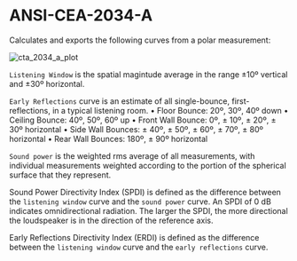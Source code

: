 # ANSI-CEA-2034-A

Calculates and exports the following curves from a polar measurement:

![cta_2034_a_plot](/cta_2034_a_plot.png)

``Listening Window`` is the spatial magintude average in the range ±10º vertical and ±30º horizontal.

``Early Reflections`` curve is an estimate of all single-bounce, first-reflections, in a typical
listening room.
• Floor Bounce: 20º, 30º, 40º down
• Ceiling Bounce: 40º, 50º, 60º up
• Front Wall Bounce: 0º, ± 10º, ± 20º, ± 30º horizontal
• Side Wall Bounces: ± 40º, ± 50º, ± 60º, ± 70º, ± 80º horizontal
• Rear Wall Bounces: 180º, ± 90º horizontal

``Sound power`` is the weighted rms average of all measurements, with individual measurements weighted according to the portion of the spherical surface that they represent.

Sound Power Directivity Index (SPDI) is defined as the difference between the ``listening window`` curve and the ``sound power`` curve. An SPDI of 0 dB indicates omnidirectional radiation. The larger the SPDI, the more directional the loudspeaker is in the direction of the reference axis.

Early Reflections Directivity Index (ERDI) is defined as the difference between the ``listening window`` curve and the ``early reflections`` curve.